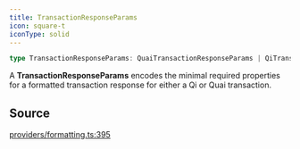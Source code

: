 ```yaml
---
title: TransactionResponseParams
icon: square-t
iconType: solid
---
```


```ts
type TransactionResponseParams: QuaiTransactionResponseParams | QiTransactionResponseParams;
```

A **TransactionResponseParams** encodes the minimal required properties for a formatted transaction response for
either a Qi or Quai transaction.

## Source

[providers/formatting.ts:395](https://github.com/dominant-strategies/quais.js/blob/3e0bc639f0587f5e9dbc52c61531fd8e0fc224e4/src/providers/formatting.ts#L395)
